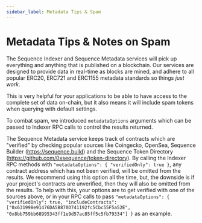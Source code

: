```yaml
---
sidebar_label: Metadata Tips & Spam
---
```


# Metadata Tips & Notes on Spam

The Sequence Indexer and Sequence Metadata services will pick up everything and anything
that is published on a blockchain. Our services are designed to provide data in real-time
as blocks are mined, and adhere to all popular ERC20, ERC721 and ERC1155 metadata
standards so things *just work*.

This is very helpful for your applications to be able to have access to the complete set of data
on-chain, but it also means it will include spam tokens when querying with default settings.

To combat spam, we introduced `metadataOptions` arguments which can be passed to Indexer RPC
calls to control the results returned.

The Sequence Metadata service keeps track of contracts which are "verified" by checking popular
sources like Coingecko, OpenSea, Sequence Builder (https://sequence.build) and the Sequence Token
Directory (https://github.com/0xsequence/token-directory). By calling the Indexer RPC methods with
`"metadataOptions": { "verifiedOnly": true }`, any contract address which has not been verified, will
be omitted from the results. We recommend using this option all the time, but, the downside is
if your project's contracts are unverified, then they will also be omitted from the results. To help
with this, your options are to get verified with one of the sources above, or in your RPC calls to pass
`"metadataOptions": { "verifiedOnly": true, "includeContracts": ["0x631998e91476DA5B870D741192fc5Cbc55F5a52E", "0x8bb759bb68995343ff1e9d57ac85ff5c5fb79334"] }`
as an example.

